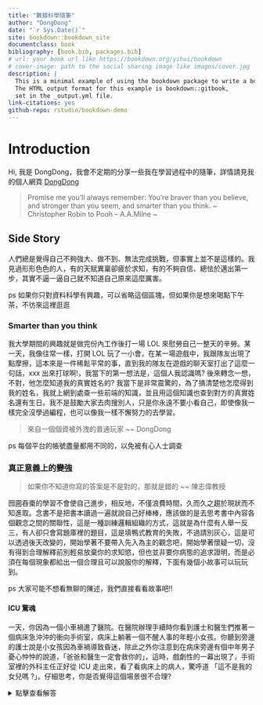 --- 
title: "數據科學隨筆"
author: "DongDong"
date: "`r Sys.Date()`"
site: bookdown::bookdown_site
documentclass: book
bibliography: [book.bib, packages.bib]
# url: your book url like https://bookdown.org/yihui/bookdown
# cover-image: path to the social sharing image like images/cover.jpg
description: |
  This is a minimal example of using the bookdown package to write a book.
  The HTML output format for this example is bookdown::gitbook,
  set in the _output.yml file.
link-citations: yes
github-repo: rstudio/bookdown-demo
---

# Introduction {-}

Hi, 我是 DongDong，我會不定期的分享一些我在學習過程中的隨筆，詳情請見我的個人網頁 [DongDong]('https://bookdown.org/yihui/bookdown')

> Promise me you'll always remember: You're braver than you believe, and stronger than you seem, and smarter than you think. ~ Christopher Robin to Pooh – A.A.Milne ~

## Side Story {-}

人們總是覺得自己不夠強大、做不到、無法完成挑戰，但事實上並不是這樣的。我見過形形色色的人，有的天賦異稟卻疲於求知，有的不夠自信、總怯於邁出第一步，其實不逼一逼自己就不知道自己原來這麼厲害。

ps 如果你只對資料科學有興趣，可以省略這個區塊，但如果你是想來喝點下午茶，不彷來這裡逛逛

### Smarter than you think {-}

我大學期間的興趣就是做完份內工作後打一場 LOL 來慰勞自己一整天的辛勞。某一天，我像往常一樣，打開 LOL 玩了一小會，在某一場遊戲中，我跟隊友出現了點摩擦，這本來是一件稀鬆平常的事，直到我的隊友在遊戲的聊天室打出了這麼一句話，xxx 出來打球啊!，我當下的第一想法是，這個人我認識嗎? 後來轉念一想，不對，他怎麼知道我的真實姓名的? 我當下是非常震驚的，為了搞清楚他怎麼得到我的姓名，我就上網到處查一些前端的知識，並且用這個知識也查到對方的真實姓名還有生日。我不是鼓勵大家去肉搜別人，只是你永遠不要小看自己，即使像我一樣完全沒學過編程，也可以像我一樣不懈努力的去學習。

> 來自一個個資被外洩的普通玩家 ~~ DongDong

ps 每個平台的帳號盡量都用不同的，以免被有心人士調查

### 真正意義上的變強 {-}

> 如果你不知道你寫的答案是不是對的，那就是錯的 ~~ 陳志偉教授

囫圇吞棗的學習不會使自己進步，相反地，不僅浪費時間，久而久之趨於現狀而不知進取。念書不是把書本讀過一遍就說自己好棒棒，應該做的是去思考書中內容各個觀念之間的關聯性，這是一種訓練邏輯組織的方式，這就是為什麼有人舉一反三，有人卻只會寫題庫裡的題目，這是填鴨式教育的失敗，不過請別灰心，這是可以透過後天改變的，開始學著不要帶入先入為主的觀念吧，開始學著懷疑一切，沒有得到合理解釋前別輕易放棄你的求知慾，但也並非要你病態的追求證明，而是必須在每個現象都給出一個合理且可以說服你的解釋，下面有幾個小故事可以玩玩到。

ps 大家可能不想看無聊的陳述，我們直接看看故事吧!!

#### ICU 驚魂 {-}

一天，你因為一個小車禍進了醫院。在醫院辦理手續時你看到護士和醫生們推著一個病床急沖沖的衝向手術室，病床上躺著一個不醒人事的年輕小女孩。你聽到旁邊的護士說是小女孩因為車禍導致昏迷，除此之外你注意到在病床旁邊有個中年男子憂心忡忡的說道，「爸爸和醫生一定會救你的」，這時，戲劇性的一幕出現了，手術室裡的外科主任正好從 ICU 走出來，看了看病床上的病人，驚呼道 「這不是我的女兒嗎 ?」。仔細思考，你是否覺得這個場景很不合理?

<details>
<summary>點擊查看解答</summary>
如果你覺得不合理是因為你帶有先入為主的概念，在人們的潛意識中，我們認定外科主任就一定是男性，所以我們會覺得，難道小女孩的爸媽都是男生嗎? 又或者其中一個人認錯了自己的女兒，但其實都不然，正解是外科主任就是小女孩的媽媽，一位事業成功的女性。

#### 股市騙局 {-}

連續十個禮拜，沒錯，連續十個禮拜你收到了一家股市公司預測 Tesla 股價在下周是漲或是跌，這家股市公司已經連續十個禮拜預測了 Tesla 股市在每個禮拜的漲跌，每次都預測正確。太厲害了吧，我要學戴夫跟著這家股市公司做預測，看到這裡你是否心動了呢? 不過很遺憾，正確預測股市行情的事情是絕對不會發生的，會連續十個禮拜正確是因為他們的工作人員都是高中畢業，學過排列組合。

<details>
<summary>點擊查看解答</summary>
每個禮拜都有漲跌兩種情況，連續十個禮拜就有 1024 種可能的排列組合，換句話說，這家股市公司只要將這十個禮拜 1024 種可能寄給 1024 個人，每個人收到的信件內容都不一樣，則根據雞兔同籠的原理，必然有一個倒楣鬼收到的預測是完全正確的。
</details>

## TBrain

參加過的 TBrain 競賽 :

- [蘭花種類辨識](https://tbrain.trendmicro.com.tw/Competitions/Details/20)

此區域仍然在施工! 

## Kaggle

參加過的 Kaggle 競賽 : 

- [Tabular Palyground 2021/08](https://www.kaggle.com/competitions/tabular-playground-series-aug-2021)
- [Tabular Playground 2021/09](https://www.kaggle.com/competitions/tabular-playground-series-sep-2021)

此區域仍然在施工! 

## KAUST

我參加了 KAUST 大學舉辦的空間資料大數據預測競賽，以下是 Kaggle 成績

- 1a: Top 3
- 2a: Top 1
- 2b: Top 1

此區域仍然在施工! 

